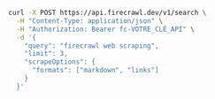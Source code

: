 ```bash cURL
curl -X POST https://api.firecrawl.dev/v1/search \
  -H "Content-Type: application/json" \
  -H "Authorization: Bearer fc-VOTRE_CLÉ_API" \
  -d '{
    "query": "firecrawl web scraping",
    "limit": 3,
    "scrapeOptions": {
      "formats": ["markdown", "links"]
    }
  }'
```
